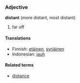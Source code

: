 ===Adjective===
'''distant''' (more distant, most distant)

# far off

====Translations====

*Finnish: [[etäinen]], [[syrjäinen]]
*Indonesian: [[jauh]]

====Related terms====
*[[distance]]